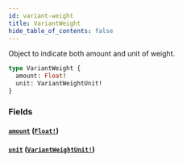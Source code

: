 ```yaml
---
id: variant-weight
title: VariantWeight
hide_table_of_contents: false
---
```



Object to indicate both amount and unit of weight.

```graphql
type VariantWeight {
  amount: Float!
  unit: VariantWeightUnit!
}
```


### Fields

#### [`amount`](#) ([`Float!`](/demand/api/graphql-admin/reference/scalars/float))




#### [`unit`](#) ([`VariantWeightUnit!`](/demand/api/graphql-admin/reference/enums/variant-weight-unit))






